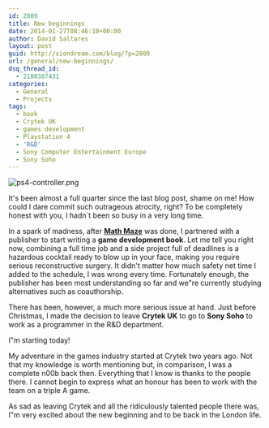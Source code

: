 ```yaml
---
id: 2809
title: New beginnings
date: 2014-01-27T08:46:10+00:00
author: David Saltares
layout: post
guid: http://siondream.com/blog/?p=2809
url: /general/new-beginnings/
dsq_thread_id:
  - 2180387431
categories:
  - General
  - Projects
tags:
  - book
  - Crytek UK
  - games development
  - Playstation 4
  - 'R&D'
  - Sony Computer Entertainment Europe
  - Sony Soho
---
```


![ps4-controller.png](/img/wp/ps4-controller.webp)

It's been almost a full quarter since the last blog post, shame on me! How could I dare commit such outrageous atrocity, right? To be completely honest with you, I hadn´t been so busy in a very long time.

In a spark of madness, after **[Math Maze](/games/math-maze/ 'Math Maze')** was done, I partnered with a publisher to start writing a **game development book**. Let me tell you right now, combining a full time job and a side project full of deadlines is a hazardous cocktail ready to blow up in your face, making you require serious reconstructive surgery. It didn't matter how much safety net time I added to the schedule, I was wrong every time. Fortunately enough, the publisher has been most understanding so far and we"re currently studying alternatives such as coauthorship.

There has been, however, a much more serious issue at hand. Just before Christmas, I made the decision to leave **Crytek UK** to go to **Sony Soho** to work as a programmer in the R&D department.

I"m starting today!

My adventure in the games industry started at Crytek two years ago. Not that my knowledge is worth mentioning but, in comparison, I was a complete n00b back then. Everything that I know is thanks to the people there. I cannot begin to express what an honour has been to work with the team on a triple A game.

As sad as leaving Crytek and all the ridiculously talented people there was, I"m very excited about the new beginning and to be back in the London life.
